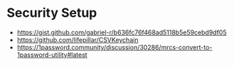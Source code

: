
# Security Setup
- https://gist.github.com/gabriel-r/b636fc76f468ad5118b5e59cebd9df05
- https://github.com/lifepillar/CSVKeychain
- https://1password.community/discussion/30286/mrcs-convert-to-1password-utility#latest